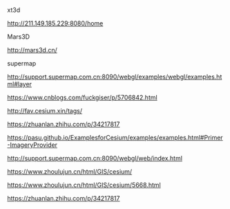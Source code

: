 


xt3d

http://211.149.185.229:8080/home


Mars3D

http://mars3d.cn/


supermap

http://support.supermap.com.cn:8090/webgl/examples/webgl/examples.html#layer



https://www.cnblogs.com/fuckgiser/p/5706842.html


http://fav.cesium.xin/tags/


https://zhuanlan.zhihu.com/p/34217817


https://pasu.github.io/ExamplesforCesium/examples/examples.html#Primer-ImageryProvider


http://support.supermap.com.cn:8090/webgl/web/index.html

https://www.zhoulujun.cn/html/GIS/cesium/


https://www.zhoulujun.cn/html/GIS/cesium/5668.html


https://zhuanlan.zhihu.com/p/34217817



















